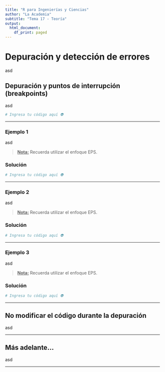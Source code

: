 ```yaml
---
title: "R para Ingenierías y Ciencias"
author: "La Academia"
subtitle: "Tema 17 - Teoría"
output:
  html_document:
    df_print: paged
---
```


# Depuración y detección de errores

asd

## Depuración y puntos de interrupción (breakpoints)

asd

```r
# Ingresa tu código aquí 👽
```

------------------------------------------------------------------------

### Ejemplo 1

asd

> [**Nota:**]{.underline} Recuerda utilizar el enfoque EPS.

### Solución

```r
# Ingresa tu código aquí 👽
```

------------------------------------------------------------------------

### Ejemplo 2

asd

> [**Nota:**]{.underline} Recuerda utilizar el enfoque EPS.

### Solución

```r
# Ingresa tu código aquí 👽
```

------------------------------------------------------------------------

### Ejemplo 3

asd

> [**Nota:**]{.underline} Recuerda utilizar el enfoque EPS.

### Solución

```r
# Ingresa tu código aquí 👽
```

------------------------------------------------------------------------

## No modificar el código durante la depuración

asd

------------------------------------------------------------------------

## Más adelante...

asd

------------------------------------------------------------------------
